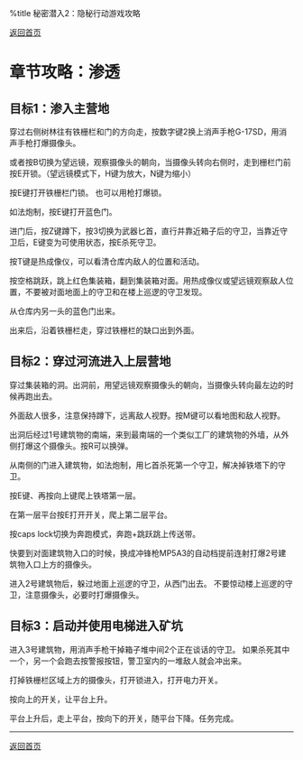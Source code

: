 ﻿%title 秘密潜入2：隐秘行动游戏攻略

[[index|返回首页]]

= 章节攻略：渗透 =

== 目标1：渗入主营地 ==

穿过右侧树林往有铁栅栏和门的方向走，按数字键2换上消声手枪G-17SD，用消声手枪打爆摄像头。

{{images/1-1.png|打爆或躲过第一个摄像头}}

或者按B切换为望远镜，观察摄像头的朝向，当摄像头转向右侧时，走到栅栏门前按E开锁。（望远镜模式下，H键为放大，N键为缩小）

按E键打开铁栅栏门锁。
也可以用枪打爆锁。

{{images/1-2.png|开铁栅栏门的锁}}

如法炮制，按E键打开蓝色门。

进门后，按Z键蹲下，按3切换为武器匕首，直行并靠近箱子后的守卫，当靠近守卫后，E键变为可使用状态，按E杀死守卫。

{{images/1-3.png|潜行并杀死第一个敌人}}

按T键是热成像仪，可以看清仓库内敌人的位置和活动。

按空格跳跃，跳上红色集装箱，翻到集装箱对面。用热成像仪或望远镜观察敌人位置，不要被对面地面上的守卫和在楼上巡逻的守卫发现。

{{images/1-4.png|翻过红色集装箱}}

从仓库内另一头的蓝色门出来。

出来后，沿着铁栅栏走，穿过铁栅栏的缺口出到外面。

==  目标2：穿过河流进入上层营地 ==

穿过集装箱的洞。出洞前，用望远镜观察摄像头的朝向，当摄像头转向最左边的时候再跑出去。

外面敌人很多，注意保持蹲下，远离敌人视野。按M键可以看地图和敌人视野。

出洞后经过1号建筑物的南端，来到最南端的一个类似工厂的建筑物的外墙，从外侧打爆这个摄像头。按R可以换弹。

{{images/1-5.png|打爆最南方工厂建筑物内的摄像头}}

从南侧的门进入建筑物，如法炮制，用匕首杀死第一个守卫，解决掉铁塔下的守卫。

按E键、再按向上键爬上铁塔第一层。

{{images/1-6.png|爬上铁塔}}

在第一层平台按E打开开关，爬上第二层平台。

按caps lock切换为奔跑模式，奔跑+跳跃跳上传送带。

{{images/1-7.png|跳上传送带}}

快要到对面建筑物入口的时候，换成冲锋枪MP5A3的自动档提前连射打爆2号建筑物入口上方的摄像头。

进入2号建筑物后，躲过地面上巡逻的守卫，从西门出去。
不要惊动楼上巡逻的守卫，注意摄像头，必要时打爆摄像头。

== 目标3：启动并使用电梯进入矿坑 ==

进入3号建筑物，用消声手枪干掉箱子堆中间2个正在谈话的守卫。
如果杀死其中一个，另一个会跑去按警报按钮，警卫室内的一堆敌人就会冲出来。

打掉铁栅栏区域上方的摄像头，打开锁进入，打开电力开关。

按向上的开关，让平台上升。

平台上升后，走上平台，按向下的开关，随平台下降。任务完成。

<hr>
[[index|返回首页]]
